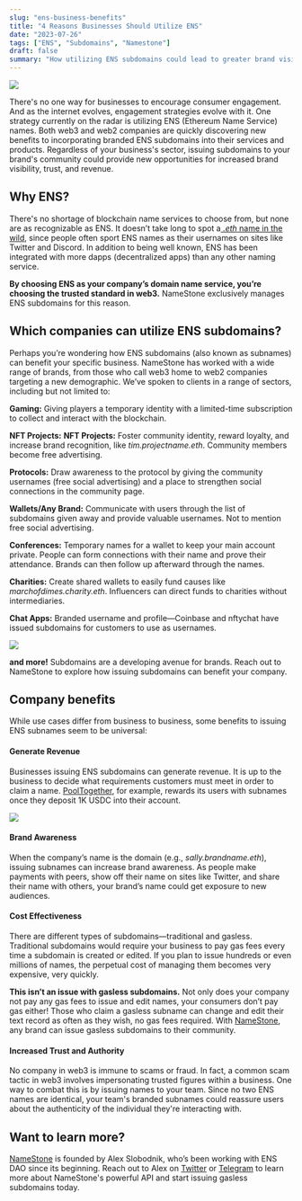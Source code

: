 ```yaml
---
slug: "ens-business-benefits"
title: "4 Reasons Businesses Should Utilize ENS"
date: "2023-07-26"
tags: ["ENS", "Subdomains", "Namestone"]
draft: false
summary: "How utilizing ENS subdomains could lead to greater brand visibility, revenue generation, and more."
---
```


![](https://hackmd.io/_uploads/HJsQEdVq2.png)

There's no one way for businesses to encourage consumer engagement. And as the internet evolves,
engagement strategies evolve with it. One strategy currently on the radar is utilizing ENS (Ethereum Name Service) names.
Both web3 and web2 companies are quickly discovering new benefits to incorporating branded ENS subdomains into
their services and products. Regardless of your business's sector, issuing subdomains to your brand's
community could provide new opportunities for increased brand visibility, trust, and revenue.

## Why ENS?

There's no shortage of blockchain name services to choose from, but none are as recognizable as ENS. It doesn’t take long to spot a[ _.eth_ name in the wild](https://twitter.com/PUMA), since
people often sport ENS names as their usernames on sites like Twitter and Discord. In addition to
being well known, ENS has been integrated with more dapps (decentralized apps) than any
other naming service.

**By choosing ENS as your company’s domain name service, you’re choosing the trusted
standard in web3.** NameStone exclusively manages ENS subdomains for this reason.

## Which companies can utilize ENS subdomains?

Perhaps you’re wondering how ENS subdomains (also known as subnames) can benefit your specific business.
NameStone has worked with a wide range of brands, from those who call web3 home
to web2 companies targeting a new demographic. We’ve spoken to clients in a range of
sectors, including but not limited to:

**Gaming:** Giving players a temporary identity with a limited-time subscription to collect
and interact with the blockchain.

**NFT Projects:** **NFT Projects:** Foster community identity, reward loyalty, and increase brand recognition, like _tim.projectname.eth_. Community members become free advertising.

**Protocols:** Draw awareness to the protocol by giving the community usernames (free
social advertising) and a place to strengthen social connections in the community page.

**Wallets/Any Brand:** Communicate with users through the list of subdomains given away
and provide valuable usernames. Not to mention free social advertising.

**Conferences:** Temporary names for a wallet to keep your main account private. People
can form connections with their name and prove their attendance. Brands can then
follow up afterward through the names.

**Charities:** Create shared wallets to easily fund causes like _marchofdimes.charity.eth_.
Influencers can direct funds to charities without intermediaries.

**Chat Apps:** Branded username and profile—Coinbase and nftychat have issued subdomains for customers
to use as usernames.

![]("https://hackmd.io/_uploads/H1k2rKNc3.png)

**and more!** Subdomains are a developing avenue for brands. Reach out to NameStone to explore how
issuing subdomains can benefit your company.

## Company benefits

While use cases differ from business to business, some benefits to issuing
ENS subnames seem to be universal:

#### Generate Revenue

Businesses issuing ENS subdomains can generate revenue.
It is up to the business to decide what requirements customers must meet
in order to claim a name. [PoolTogether](https://pooltogether.mirror.xyz/-ZAV-RfzeNW5F1fnGGjMF3LL7G8NNgMhYwhWMS3Y4rI), for example, rewards its users with subnames
once they deposit 1K USDC into their account.

![](https://hackmd.io/_uploads/r1G7SO4c3.png)

#### Brand Awareness

When the company’s name is the domain (e.g., _sally.brandname.eth_), issuing subnames
can increase brand awareness. As people make payments with peers, show off their
name on sites like Twitter, and share their name with others, your brand’s name
could get exposure to new audiences.

#### Cost Effectiveness

There are different types of subdomains—traditional and gasless. Traditional subdomains
would require your business to pay gas fees every time a subdomain is created or edited.
If you plan to issue hundreds or even millions of names, the perpetual cost of managing
them becomes very expensive, very quickly.

**This isn’t an issue with gasless subdomains.** Not only does your company not pay any gas
fees to issue and edit names, your consumers don’t pay gas either! Those who claim a gasless subname can change and edit their text record as often as they wish, no gas fees required.
With [NameStone](https://namestone.com), any brand can issue gasless subdomains to their community.

#### Increased Trust and Authority

No company in web3 is immune to scams or fraud. In fact, a common scam tactic in web3 involves
impersonating trusted figures within a business. One way to combat this is by issuing names
to your team. Since no two ENS names are identical, your team's branded subnames could
reassure users about the authenticity of the individual they're interacting with.

## Want to learn more?

[NameStone](https://namestone.com) is founded by Alex Slobodnik, who’s been working with ENS DAO since its beginning.
Reach out to Alex on [Twitter](https://twitter.com/AlexSlobodnik) or [Telegram](https://t.me/superslobo) to
learn more about NameStone's powerful API and start issuing gasless subdomains today.
